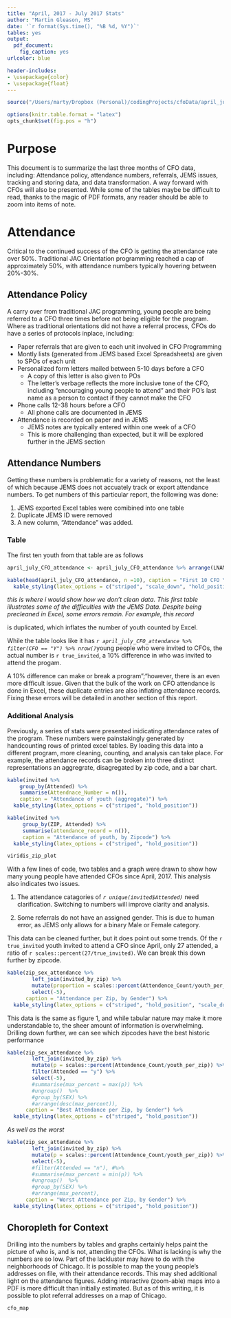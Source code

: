 ```yaml
---
title: "April, 2017 - July 2017 Stats"
author: "Martin Gleason, MS"
date: '`r format(Sys.time(), "%B %d, %Y")`'
tables: yes
output:
  pdf_document:
    fig_caption: yes
urlcolor: blue

header-includes:
- \usepackage{color}
- \usepackage{float}
---
```

```r
source("/Users/marty/Dropbox (Personal)/codingProjects/cfoData/april_julyCFO.R")

options(knitr.table.format = "latex")
opts_chunk$set(fig.pos = "h")
```
# Purpose
This document is to summarize the last three months of CFO data, including: Attendance policy, attendance numbers, referrals, JEMS issues, tracking and storing data, and data transformation. A way forward with CFOs will also be presented. While some of the tables maybe be difficult to read, thanks to the magic of PDF formats, any reader should be able to zoom into items of note.

# Attendance
Critical to the continued success of the CFO is getting the attendance rate over 50%. Traditional JAC Orientation programming reached a cap of approximately 50%, with attendance numbers typically hovering between 20%-30%.

## Attendance Policy
A carry over from traditional JAC programming, young people are being referred to a CFO three times before not being eligible for the program. Where as traditional orientations did not have a referral process, CFOs do have a series of protocols inplace, including:

* Paper referrals that are given to each unit involved in CFO Programming
* Montly lists (generated from JEMS based Excel Spreadsheets) are given to SPOs of each unit
* Personalized form letters mailed between 5-10 days before a CFO
  + A copy of this letter is also given to POs
  + The letter's verbage reflects the more inclusive tone of the CFO, including "encouraging young people to attend" and their PO's last name as a person to contact if they cannot make the CFO
* Phone calls 12-38 hours before a CFO
  + All phone calls are documented in JEMS
* Attendance is recorded on paper and in JEMS
  + JEMS notes are typically entered within one week of a CFO
  + This is more challenging than expected, but it will be explored further in the JEMS section
  

## Attendance Numbers
Getting these numbers is problematic for a variety of reasons, not the least of which because JEMS does not accuately track or export attendance numbers. To get numbers of this particular report, the following was done:

1. JEMS exported Excel tables were comibined into one table
2. Duplicate JEMS ID were removed
3. A new column, "Attendance" was added.
\newpage

### Table
The first ten youth from that table are as follows

```r
april_july_CFO_attendance <- april_july_CFO_attendance %>% arrange(LNAME)

kable(head(april_july_CFO_attendance, n =10), caption = "First 10 CFO Youth in Alphabetical Order") %>%
  kable_styling(latex_options = c("striped", "scale_down", "hold_position"))
```
_this is where i would show how we don't clean data. This first table illustrates some of the difficulties with the JEMS Data. Despite being precleaned in Excel, some errors remain. For example, this record_


is duplicated, which inflates the number of youth counted by Excel. 

While the table looks like it has *`r april_july_CFO_attendance %>% filter(CFO == "Y") %>% nrow()`*young people who were invited to CFOs, the actual number is `r true_invited`, a 10% difference in who was invited to attend the progam. 

A 10% difference can make or break a program";"however, there is an even more difficult issue. 
Given that the bulk of the work on CFO attendance is done in Excel, these duplicate entries are also inflating attendance records. Fixing these errors will be detailed in another section of this report.

### Additional Analysis
Previously, a series of stats were presented inidicating attendance rates of the program. These numbers were painstakingly generated by handcounting rows of printed excel tables. By loading this data into a different program, more cleaning, counting, and analysis can take place. For example, the attendance records can be broken into three distinct representations an aggregrate, disagregated by zip code, and a bar chart.

```r
kable(invited %>% 
    group_by(Attended) %>%
    summarise(Attendnace_Number = n()),
    caption = "Attendance of youth (aggregate)") %>%
  kable_styling(latex_options = c("striped", "hold_position"))
```
\newpage
```r
kable(invited %>% 
     group_by(ZIP, Attended) %>%
     summarise(attendance_record = n()),
     caption = "Attendance of youth, by Zipcode") %>%
  kable_styling(latex_options = c("striped", "hold_position"))
```
\newpage
```r
viridis_zip_plot
```

With a few lines of code, two tables and a graph were drawn to show how many young people have attended CFOs since April, 2017. This analysis also indicates two issues.

1. The attendance catagories of _`r unique(invited$Attended)`_ need clarification. Switching to numbers will improve clarity and analysis.

2. Some referrals do not have an assigned gender. This is due to human error, as JEMS only allows for a binary Male or Female category.

This data can be cleaned further, but it does point out some trends. Of the `r true_invited` youth invited to attend a CFO since April, only 27 attended, a ratio of `r scales::percent(27/true_invited)`. We can break this down further by zipcode.
\newpage
```r
kable(zip_sex_attendance %>% 
        left_join(invited_by_zip) %>%
        mutate(proportion = scales::percent(Attendence_Count/youth_per_zip)) %>%
        select(-5),
      caption = "Attendance per Zip, by Gender") %>%
  kable_styling(latex_options = c("striped", "hold_position", "scale_down"))
```

This data is the same as figure 1, and while tabular nature may make it more understandable to, the sheer amount of information is overwhelming. Drilling down further, we can see which zipcodes have the best historic performance

```r
kable(zip_sex_attendance %>% 
        left_join(invited_by_zip) %>%
        mutate(p = scales::percent(Attendence_Count/youth_per_zip)) %>%
        filter(Attended == "y") %>%
        select(-5),
        #summarise(max_percent = max(p)) %>%
        #ungroup()  %>%
        #group_by(SEX) %>%
        #arrange(desc(max_percent)),
      caption = "Best Attendance per Zip, by Gender") %>%
  kable_styling(latex_options = c("striped", "hold_position"))
```
_As well as the worst_
```r
kable(zip_sex_attendance %>% 
        left_join(invited_by_zip) %>%
        mutate(p = scales::percent(Attendence_Count/youth_per_zip)) %>%
        select(-5), 
        #filter(Attended == "n"), #%>%
        #summarise(max_percent = min(p)) %>%
        #ungroup()  %>%
        #group_by(SEX) %>%
        #arrange(max_percent),
      caption = "Worst Attendance per Zip, by Gender") %>%
  kable_styling(latex_options = c("striped", "hold_position"))
```

## Choropleth for Context
Drilling into the numbers by tables and graphs certainly helps paint the picture of who is, and is not, attending the CFOs. What is lacking is why the numbers are so low. Part of the lackluster may have to do with the neighborhoods of Chicago. It is possible to map the young people's addresses on file, with their attendance records. This may shed additional light on the attendance figures. Adding interactive (zoom-able) maps into a PDF is more difficult than initially estimated. But as of this writing, it is possible to plot referral addresses on a map of Chicago.

```r

cfo_map

```
